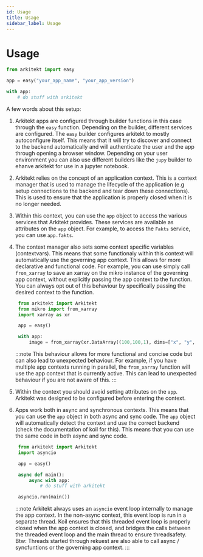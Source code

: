 ```yaml
---
id: Usage
title: Usage
sidebar_label: Usage
---
```


# Usage

```python
from arkitekt import easy

app = easy("your_app_name", "your_app_version")

with app:
    # do stuff with arkitekt


```

A few words about this setup:

1. Arkitekt apps are configured through builder functions in this case through the `easy` function.
   Depending on the builder, different services are configured. The `easy` builder configures
   arkitekt to mostly autoconfigure itself. This means that it will try to discover and connect
   to the backend automatically and will authenticate the user and the app through opening a browser
   window. Depending on your user environment you can also use different builders like the `jupy`
   builder to ehanve arkitekt for use in a jupyter notebook.
2. Arkitekt relies on the concept of an application context. This is a context manager that
   is used to manage the lifecycle of the application (e.g setup connections to the backend
   and tear down these connections). This is used to ensure that the
   application is properly closed when it is no longer needed.
3. Within this context, you can use the `app` object to access the various services that
   Arkitekt provides. These services are available as attributes on the `app` object.
   For example, to access the `Fakts` service, you can use `app.fakts`.
4. The context manager also sets some context specific variables (contextvars).
   This means that some functionaly within this context will automatically use the governing
   app context. This allows for more declarative and functional code. For example, you can use simply call
   `from_xarray` to save an xarray on the mikro instance of the governing app context, without
   explicitly passing the app context to the function. You can always opt out of this behaviour
   by specifically passing the desired context to the function.

   ```python
    from arkitekt import Arkitekt
    from mikro import from_xarray
    import xarray as xr

    app = easy()

    with app:
        image = from_xarray(xr.DataArray((100,100,1), dims=["x", "y", "z"])) # stores the xarray on the mikro instance of the governing app context
   ```

   :::note
   This behaviour allows for more functional and concise code but can also lead to unexpected
   behaviour. For example, if you have multiple app contexts running in parallel, the
   `from_xarray` function will use the app context that is currently active. This can lead to
   unexpected behaviour if you are not aware of this.
   :::

5. Within the context you should avoid setting attributes on the `app`. Arkitekt was designed
   to be configured before entering the context.

6. Apps work both in async and synchronous contexts. This means that you can use the `app`
   object in both async and sync code. The `app` object will automatically detect the context
   and use the correct backend (check the documentation of koil for this). This means that you can use the same code in both async and
   sync code.

   ```python
    from arkitekt import Arkitekt
    import asyncio

    app = easy()

    async def main():
        async with app:
            # do stuff with arkitekt

    asyncio.run(main())
   ```

   :::note
   Arkitekt always uses an `asyncio` event loop internally to manage the app context. In the non-async context, this event loop is
   run in a separate thread. Koil ensures that this threaded event loop is properly closed when the app context is closed, and bridges
   the calls between the threaded event loop and the main thread to ensure threadsafety. Btw: Threads started through rekuest are also
   able to call async / syncfuntions or the governing app context.
   :::
